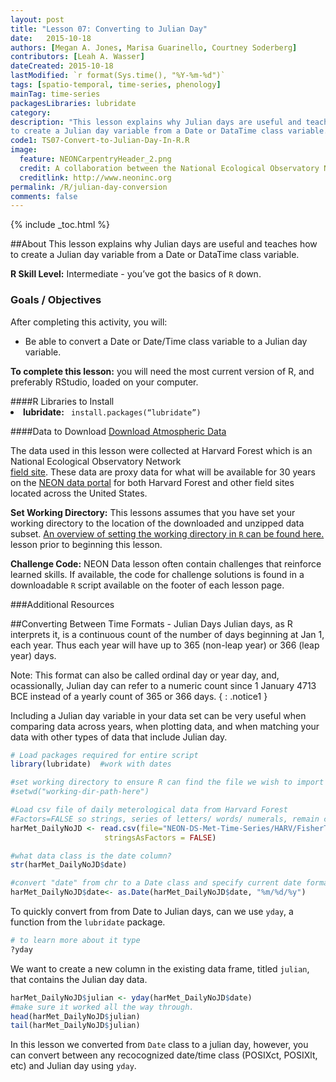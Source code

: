 ```yaml
---
layout: post
title: "Lesson 07: Converting to Julian Day"
date:   2015-10-18
authors: [Megan A. Jones, Marisa Guarinello, Courtney Soderberg]
contributors: [Leah A. Wasser] 
dateCreated: 2015-10-18
lastModified: `r format(Sys.time(), "%Y-%m-%d")`
tags: [spatio-temporal, time-series, phenology]
mainTag: time-series
packagesLibraries: lubridate
category: 
description: "This lesson explains why Julian days are useful and teaches how
to create a Julian day variable from a Date or DataTime class variable."
code1: TS07-Convert-to-Julian-Day-In-R.R
image:
  feature: NEONCarpentryHeader_2.png
  credit: A collaboration between the National Ecological Observatory Network (NEON) and Data Carpentry
  creditlink: http://www.neoninc.org
permalink: /R/julian-day-conversion
comments: false
---
```


{% include _toc.html %}

##About
This lesson explains why Julian days are useful and teaches how to create a
Julian day variable from a Date or DataTime class variable.

**R Skill Level:** Intermediate - you've got the basics of `R` down.

<div id="objectives" markdown="1">

### Goals / Objectives
After completing this activity, you will:

 * Be able to convert a Date or Date/Time class variable to a Julian day variable.

**To complete this lesson:** you will need the most current version of R, and 
preferably RStudio, loaded on your computer.

####R Libraries to Install
<li><strong>lubridate:</strong> <code> install.packages("lubridate")</code></li>

####Data to Download
<a href="https://ndownloader.figshare.com/files/3579861" class="btn btn-success">
Download Atmospheric Data</a>

The data used in this lesson were collected at Harvard Forest which is
an National Ecological Observatory Network  
<a href="http://www.neoninc.org/science-design/field-sites/harvard-forest" target="_blank"> field site</a>. 
These data are proxy data for what will be available for 30 years
on the [NEON data portal](http://data.neoninc.org/ "NEON data")
for both Harvard Forest and other field sites located across the United States.

**Set Working Directory:** This lessons assumes that you have set your working 
directory to the location of the downloaded and unzipped data subset. [An overview
of setting the working directory in `R` can be found here.]({{site.baseurl}}/R/Set-Working-Directory "R Working Directory Lesson") 
lesson prior to beginning this lesson.

**Challenge Code:** NEON Data lesson often contain challenges that reinforce 
learned skills. If available, the code for challenge solutions is found in a 
downloadable `R` script available on the footer of each lesson page.

###Additional Resources

</div>

##Converting Between Time Formats - Julian Days
Julian days, as R interprets it, is a continuous count of the number of days 
beginning at Jan 1, each year. Thus each year will have up to 365 (non-leap
year) or 366 (leap year) days. 

Note: This format can also be called ordinal day or year day, and, ocassionally,
Julian day can refer to a numeric count since 1 January 4713 BCE instead of a
yearly count of 365 or 366 days.
{ : .notice1 }

Including a Julian day variable in your data set can be very useful when
comparing data across years, when plotting data, and when matching your data
with other types of data that include Julian day.  

```r

# Load packages required for entire script
library(lubridate)  #work with dates

#set working directory to ensure R can find the file we wish to import
#setwd("working-dir-path-here")

#Load csv file of daily meterological data from Harvard Forest
#Factors=FALSE so strings, series of letters/ words/ numerals, remain characters
harMet_DailyNoJD <- read.csv(file="NEON-DS-Met-Time-Series/HARV/FisherTower-Met/hf001-06-daily-m-NoJD.csv",
                     stringsAsFactors = FALSE)

#what data class is the date column? 
str(harMet_DailyNoJD$date)

#convert "date" from chr to a Date class and specify current date format
harMet_DailyNoJD$date<- as.Date(harMet_DailyNoJD$date, "%m/%d/%y")
```

To quickly convert from from Date to Julian days, can we use `yday`, a 
function from the `lubridate` package. 

```r
# to learn more about it type
?yday
```

We want to create a new column in the existing data frame, titled `julian`, that
contains the Julian day data.  

``` r
harMet_DailyNoJD$julian <- yday(harMet_DailyNoJD$date)  
#make sure it worked all the way through. 
head(harMet_DailyNoJD$julian) 
tail(harMet_DailyNoJD$julian)

```

In this lesson we converted from `Date` class to a julian day, however, you can
convert between any recocognized date/time class (POSIXct, POSIXlt, etc) and
Julian day using `yday`.  


